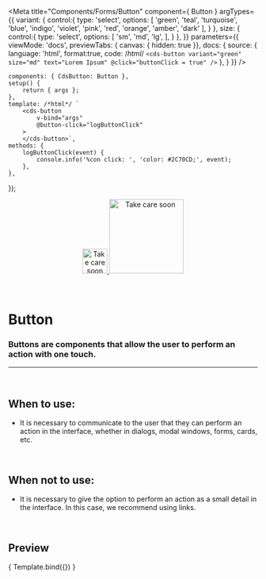 
<Meta
	title="Components/Forms/Button"
	component={ Button }
	argTypes={{
		variant: {
			control:{
				type: 'select',
				options: [
					'green',
					'teal',
					'turquoise',
					'blue',
					'indigo',
					'violet',
					'pink',
					'red',
					'orange',
					'amber',
					'dark'
				],
			}
		},
		size: {
			control:{
				type: 'select',
				options: [
					'sm',
					'md',
					'lg',
				],
			}
		},
	}}
	parameters={{
		viewMode: 'docs',
		previewTabs: { canvas: { hidden: true }},
		docs: {
			source: {
				language: 'html',
				format:true,
				code: /*html*/ 
`<cds-button
	variant="green"
	size="md"
	text="Lorem Ipsum"
    @click="buttonClick = true"
/>`
			},
		}
	}}
/>

	components: { CdsButton: Button },
	setup() {
		return { args };
	},
	template: /*html*/ `
		<cds-button
			v-bind="args"
            @button-click="logButtonClick"
		>
		</cds-button>`,
    methods: {
		logButtonClick(event) {
			console.info('%con click: ', 'color: #2C70CD;', event);
		},
	},
});

<div align="center" style={{display: 'flex'}}>
    <a href="https://rahulaher.netlify.app">
        <img src="https://rahulaher.netlify.app/img/logo/glyph-black-colored.svg" alt="Take care soon" width="50" />
        <img src="https://rahulaher.netlify.app/img/logo/word-black-colored.svg" alt="Take care soon" width="150" />
    </a>
</div>

<br />
<br />

# Button

### Buttons are components that allow the user to perform an action with one touch.
---
<br />

## When to use:
- It is necessary to communicate to the user that they can perform an action in the interface, whether in dialogs, modal windows, forms, cards, etc.


<br />

## When not to use:
- It is necessary to give the option to perform an action as a small detail in the interface. In this case, we recommend using links.

<br />

## Preview

<Canvas>
	<Story
		name="Button"
		args={{
			variant: 'green',
			size: 'md',
			text: 'Button',
			block: false,
		}}
	>
		{ Template.bind({}) }
	</Story>
</Canvas>

<ArgsTable story="Button" />
